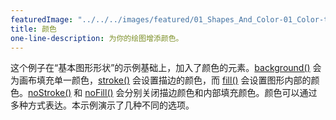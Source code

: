 ---
featuredImage: "../../../images/featured/01_Shapes_And_Color-01_Color-thumbnail.png"
title: 颜色
one-line-description: 为你的绘图增添颜色。
---

这个例子在“基本图形形状”的示例基础上，加入了颜色的元素。<a href="https://p5js.org/reference/#/p5/background" target="_blank">background()</a> 会为画布填充单一颜色，<a href="https://p5js.org/reference/#/p5/stroke" target="_blank">stroke()</a> 会设置描边的颜色，而 <a href="https://p5js.org/reference/#/p5/fill" target="_blank">fill()</a> 会设置图形内部的颜色。<a href="https://p5js.org/reference/#/p5/noFill" target="_blank">noStroke()</a> 和 <a href="https://p5js.org/reference/#/p5/noFill" target="_blank">noFill()</a> 会分别关闭描边颜色和内部填充颜色。颜色可以通过多种方式表达。本示例演示了几种不同的选项。